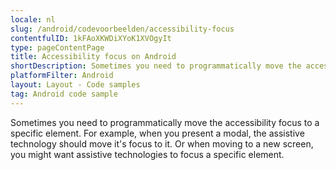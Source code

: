 ```yaml
---
locale: nl
slug: /android/codevoorbeelden/accessibility-focus
contentfulID: 1kFAoXKWDiXYoK1XVOgyIt
type: pageContentPage
title: Accessibility focus on Android
shortDescription: Sometimes you need to programmatically move the accessibility focus to a specific element.
platformFilter: Android
layout: Layout - Code samples
tag: Android code sample
---
```


Sometimes you need to programmatically move the accessibility focus to a specific element. For example, when you present a modal, the assistive technology should move it's focus to it. Or when moving to a new screen, you might want assistive technologies to focus a specific element.

<CodeSample id="accessibility-focus" locale="nl" platform="android"/>